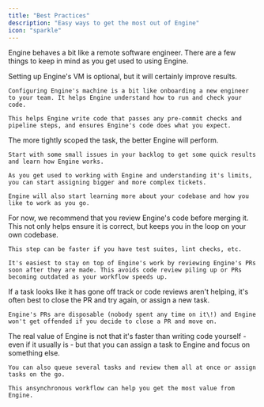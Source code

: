 ```yaml
---
title: "Best Practices"
description: "Easy ways to get the most out of Engine"
icon: "sparkle"
---
```


Engine behaves a bit like a remote software engineer. There are a few things to keep in mind as you get used to using Engine.

<AccordionGroup>
  <Accordion title="Configure Engine's machine" icon="washing-machine" iconType="regular">
    Setting up Engine's VM is optional, but it will certainly improve results.

    Configuring Engine's machine is a bit like onboarding a new engineer to your team. It helps Engine understand how to run and check your code.

    This helps Engine write code that passes any pre-commit checks and pipeline steps, and ensures Engine's code does what you expect.
  </Accordion>
  <Accordion title=" Start with small tasks" icon="arrow-up-big-small">
    The more tightly scoped the task, the better Engine will perform.

    Start with some small issues in your backlog to get some quick results and learn how Engine works.

    As you get used to working with Engine and understanding it's limits, you can start assigning bigger and more complex tickets.

    Engine will also start learning more about your codebase and how you like to work as you go.
  </Accordion>
  <Accordion title="Review Engine's code" icon="face-monocle">
    For now, we recommend that you review Engine's code before merging it. This not only helps ensure it is correct, but keeps you in the loop on your own codebase.

    This step can be faster if you have test suites, lint checks, etc.

    It's easiest to stay on top of Engine's work by reviewing Engine's PRs soon after they are made. This avoids code review piling up or PRs becoming outdated as your workflow speeds up.
  </Accordion>
  <Accordion title="Regenerate" icon="recycle">
    If a task looks like it has gone off track or code reviews aren't helping, it's often best to close the PR and try again, or assign a new task.

    Engine's PRs are disposable (nobody spent any time on it\!) and Engine won't get offended if you decide to close a PR and move on.
  </Accordion>
  <Accordion title="Use Engine Async" icon="timer">
    The real value of Engine is not that it's faster than writing code yourself - even if it usually is - but that you can assign a task to Engine and focus on something else.

    You can also queue several tasks and review them all at once or assign tasks on the go.

    This ansynchronous workflow can help you get the most value from Engine.
  </Accordion>
</AccordionGroup>

<CardGroup cols={2}>
  <Card title="Prompting Tips" icon="typewriter" href="https://docs.enginelabs.ai/essentials/prompting-tips">
    
  </Card>
  <Card title="Task Guidelines" icon="grip-lines-vertical" href="/essentials/task-guidelines">
    
  </Card>
</CardGroup>